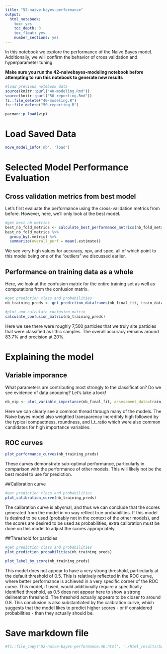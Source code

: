 ```yaml
---
title: "52-naive-bayes-performance"
output:
  html_notebook:
    toc: yes
    toc_depth: 3
    toc_float: yes
    number_sections: yes
---
```


In this notebook we explore the performance of the Naive Bayes model. Additionally, we will confirm the behavior of cross validation
and hyperparameter tuning.

**Make sure you run the 42-naivebayes-modeling notebook before attempting to run this notebook to generate new results**

```r
#load previous notebook data
source(knitr::purl("40-modeling.Rmd"))
source(knitr::purl("50-reporting.Rmd"))
fs::file_delete("40-modeling.R")
fs::file_delete("50-reporting.R")

pacman::p_load(vip)
```

# Load Saved Data
```r
move_model_info('nb', 'load')
```

# Selected Model Performance Evaluation
## Cross validation metrics from best model
Let's first evaluate the performance using the cross-validation metrics from before.  However, here, we'll only look at the best model.
```r
#get best nb metrics
best_nb_fold_metrics <- calculate_best_performance_metrics(nb_fold_metrics, best_nb_params)
best_nb_fold_metrics %>%
  group_by(.metric) %>% 
  summarize(overall_perf = mean(.estimate))

```
We see very high values for accuracy, npv, and spec, all of which point to this model being one of the "outliers" we discussed earlier. 

## Performance on training data as a whole
Here, we look at the confusion matrix for the entire training set as well as computations from the confusion matrix.
```r
#get prediction class and probabilities
nb_training_preds <- get_prediction_dataframes(nb_final_fit, train_data)

#plot and calculate confusion matrix
calculate_confusion_matrix(nb_training_preds)
```
Here we see there were roughly 7,500 particles that we truly site particles that were classified as lithic samples. The overall accuracy remains around 83.7% and precision at 20%.

# Explaining the model
## Variable imporance
What parameters are contributing most strongly to the classification?  Do we see evidence of data snooping?  Let's take a look!

```r
nb_vip <- plot_variable_importance(nb_final_fit, assessment_data=train_data, mdl_name = 'nb', positive_class='exp')
```
Here we can clearly see a common thread through many of the models. The Naive bayes model also weighted transparency incredibly high followed by the typical compactness, roundness, and l_t_ratio which were also common candidates for high importance variables. 

## ROC curves
```r
plot_performance_curves(nb_training_preds)
```
These curves demonstrate sub-optimal performance, particularly in comparison with the performance of other models.  This will likely not be the best model to use for prediction.

##Calibration curve
```r
#get prediction class and probabilities
plot_calibration_curve(nb_training_preds)
```
The calibration curve is abysmal, and thus we can conclude that the scores generated from the model in no way reflect true probabilities.  If this model is desired to be used (probably not in the context of the other models), and the scores are desired to be used as probabilities, extra calibration must be done on this model to adjust the scores appropriately.

##Threshold for particles
```r
#get prediction class and probabilities
plot_prediction_probabilities(nb_training_preds)
```

```r
plot_label_by_score(nb_training_preds)
```
This model does not appear to have a very strong threshold, particularly at the default threshold of 0.5.  This is relatively reflected in the ROC curve, where better performance is achieved in a very specific corner of the ROC curve.  This model, if used, would additionally require a specifically identified threshold, as 0.5 does not appear here to show a strong delineation threshold.  The threshold actually appears to be closer to around 0.8.  This conclusion is also substantiated by the calibration curve, which suggests that the model likes to predict higher scores - or if considered probabilities - than they actually should be.

# Save markdown file
```r
#fs::file_copy('52-naive-bayes-performance.nb.html', './html_results/52-naive-bayes-performance.nb.html', overwrite=TRUE)
```

